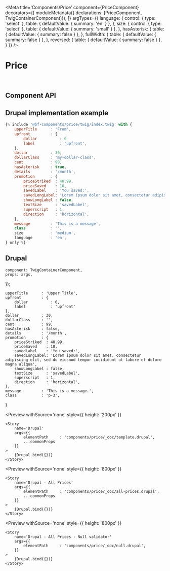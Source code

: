 


<Meta
    title='Components/Price'
    component={PriceComponent}
    decorators={[
        moduleMetadata({ declarations: [PriceComponent, TwigContainerComponent]}),
    ]}
    argTypes={{
        language: {
            control: { type: 'select' },
            table: { defaultValue: { summary: 'en' } },
        },
        size: {
            control: { type: 'select' },
            table: { defaultValue: { summary: 'small' } },
        },
        hasAsterisk: {
            table: { defaultValue: { summary: false } },
        },
        fullWidth: {
            table: { defaultValue: { summary: false } },
        },
        reversed: {
            table: { defaultValue: { summary: false } },
        }
    }}
/>


# Price

<br/>



## Component API

<Props of={PriceComponent} />



## Drupal implementation example

```jsx
{% include '@bf-components/price/twig/index.twig' with {
    upperTitle      : 'From',
    upfront         : {
        dollar          : 0
        label           : 'upfront',
    },
    dollar          : 30,
    dollarClass     : 'my-dollar-class',
    cent            : 99,
    hasAsterisk     : true,
    details         : '/month',
    promotion       : {
        priceStriked  : 40.99,
        priceSaved    : 10,
        savedLabel    : 'You saved:',
        savedLongLabel: 'Lorem ipsum dolor sit amet, consectetur adipiscing elit, sed do eiusmod tempor incididunt ut labore et dolore magna aliqua',
        showLongLabel : false,
        textSize      : 'savedLabel',
        superscript   : 1,
        direction     : 'horizontal',
    },
    message         : 'This is a message',
    class           : '',
    size            : 'medium',
    language        : 'en',
} only %}
```



## Drupal

    component: TwigContainerComponent,
    props: args,
});

    upperTitle      : 'Upper Title',
    upfront         : {
        dollar          : 0,
        label           : 'upfront'
    },
    dollar          : 30,
    dollarClass     : '',
    cent            : 99,
    hasAsterisk     : false,
    details         : '/month',
    promotion       : {
        priceStriked  : 40.99,
        priceSaved    : 10,
        savedLabel    : 'You saved:',
        savedLongLabel: 'Lorem ipsum dolor sit amet, consectetur adipiscing elit, sed do eiusmod tempor incididunt ut labore et dolore magna aliqua',
        showLongLabel : false,
        textSize      : 'savedLabel',
        superscript   : 1,
        direction     : 'horizontal',
    },
    message         : 'This is a message.',
    class           : 'p-3',
}


<Preview
    withSource='none'
    style={{ height: '200px' }}
>
    <Story
        name='Drupal'
        args={{
            elementPath     : 'components/price/_doc/template.drupal',
            ...commonProps
        }}
    >
        {Drupal.bind({})}
    </Story>
</Preview>


<Preview
    withSource='none'
    style={{ height: '800px' }}
>
    <Story
        name='Drupal - All Prices'
        args={{
            elementPath     : 'components/price/_doc/all-prices.drupal',
            ...commonProps
        }}
    >
        {Drupal.bind({})}
    </Story>
</Preview>

<Preview
    withSource='none'
    style={{ height: '800px' }}
>
    <Story
        name='Drupal - All Prices - Null validator'
        args={{
            elementPath     : 'components/price/_doc/null.drupal',
        }}
    >
        {Drupal.bind({})}
    </Story>
</Preview>

